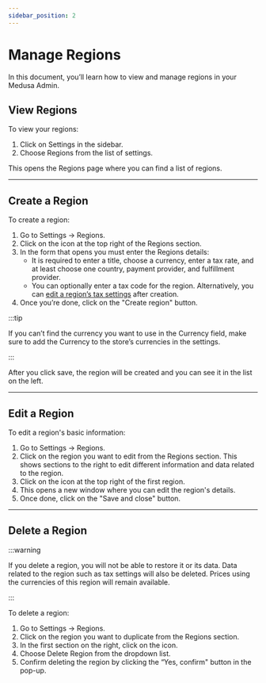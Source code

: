 ```yaml
---
sidebar_position: 2
---
```



# Manage Regions

In this document, you’ll learn how to view and manage regions in your Medusa Admin.

## View Regions

To view your regions:

1. Click on Settings in the sidebar.
2. Choose Regions from the list of settings.

This opens the Regions page where you can find a list of regions.

---

## Create a Region

To create a region:

1. Go to Settings → Regions.
2. Click on the <UiIcon lightIcon="https://i.imgur.com/1hL8NiW.png" darkIcon="https://i.imgur.com/8LtkPqW.png" alt="plus" /> icon at the top right of the Regions section.
3. In the form that opens you must enter the Regions details:
    - It is required to enter a title, choose a currency, enter a tax rate, and at least choose one country, payment provider, and fulfillment provider.
    - You can optionally enter a tax code for the region. Alternatively, you can [edit a region’s tax settings](../taxes/manage.md#edit-a-regions-taxes) after creation.
4. Once you’re done, click on the "Create region" button.

:::tip

If you can’t find the currency you want to use in the Currency field, make sure to add the Currency to the store’s currencies in the settings.

:::

After you click save, the region will be created and you can see it in the list on the left.

---

## Edit a Region

To edit a region's basic information:

1. Go to Settings → Regions.
2. Click on the region you want to edit from the Regions section. This shows sections to the right to edit different information and data related to the region.
4. Click on the <UiIcon lightIcon="https://i.imgur.com/1ordBC6.png" darkIcon="https://i.imgur.com/dSwWYBH.png" alt="three dots" /> icon at the top right of the first region.
5. This opens a new window where you can edit the region's details.
6. Once done, click on the "Save and close" button.

---

## Delete a Region

:::warning

If you delete a region, you will not be able to restore it or its data. Data related to the region such as tax settings will also be deleted. Prices using the currencies of this region will remain available.

:::

To delete a region:

1. Go to Settings → Regions.
2. Click on the region you want to duplicate from the Regions section.
3. In the first section on the right, click on the <UiIcon lightIcon="https://i.imgur.com/1ordBC6.png" darkIcon="https://i.imgur.com/dSwWYBH.png" alt="three dots" /> icon.
4. Choose Delete Region from the dropdown list.
5. Confirm deleting the region by clicking the “Yes, confirm" button in the pop-up.